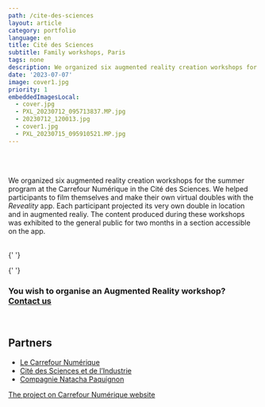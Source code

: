 ```yaml
---
path: /cite-des-sciences
layout: article
category: portfolio
language: en
title: Cité des Sciences
subtitle: Family workshops, Paris
tags: none
description: We organized six augmented reality creation workshops for the summer program at the Carrefour Numérique in the Cité des Sciences.
date: '2023-07-07'
image: cover1.jpg
priority: 1
embeddedImagesLocal:
  - cover.jpg
  - PXL_20230712_095713837.MP.jpg
  - 20230712_120013.jpg
  - cover1.jpg
  - PXL_20230715_095910521.MP.jpg
---
```


<ResponsiveIframe
  src="https://youtube.com/embed/3tFaSOTNpk8"
  width="1080"
  height="1080"
/>

<br />
<br />

We organized six augmented reality creation workshops for the summer program at the Carrefour Numérique in the Cité des Sciences. We helped participants to film themselves and make their own virtual doubles with the _Reveality_ app. Each participant projected its very own double in location and in augmented realiy.
The content produced during these workshops was exhibited to the general public for two months in a section accessible on the app.

<br />{' '}

<ImageGrid props={props.data.mdx.frontmatter.embeddedImagesLocal} />{' '}

### You wish to organise an Augmented Reality workshop? [Contact us](mailto:contact@reveality.io)

<br />

## Partners

- [Le Carrefour Numérique](https://www.cite-sciences.fr/fr/au-programme/lieux-ressources/carrefour-numerique2)
- [Cité des Sciences et de l’Industrie](https://www.cite-sciences.fr/)
- [Compagnie Natacha Paquignon](https://www.natachapaquignon.com/)

[The project on Carrefour Numérique website](https://www.cite-sciences.fr/fr/au-programme/lieux-ressources/carrefour-numerique2/evenements/parcours-en-realite-augmentee)
